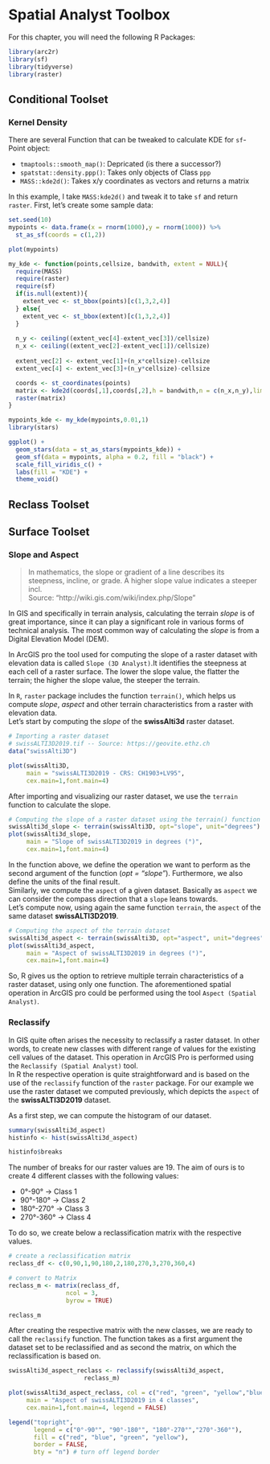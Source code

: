 # Spatial Analyst Toolbox

For this chapter, you will need the following R Packages:

```r
library(arc2r)
library(sf)
library(tidyverse)
library(raster)
```



## Conditional Toolset

<!-- ## Density Toolset -->

### Kernel Density


There are several Function that can be tweaked to calculate KDE for `sf`-Point object:

- `tmaptools::smooth_map()`: Depricated (is there a successor?)
- `spatstat::density.ppp()`: Takes only objects of Class `ppp`
- `MASS::kde2d()`: Takes x/y coordinates as vectors and returns a matrix

In this example, I take `MASS:kde2d()` and tweak it to take `sf` and return `raster`. First, let's create some sample data:

```r
set.seed(10)
mypoints <- data.frame(x = rnorm(1000),y = rnorm(1000)) %>%
  st_as_sf(coords = c(1,2))

plot(mypoints)
```


```r
my_kde <- function(points,cellsize, bandwith, extent = NULL){
  require(MASS)
  require(raster)
  require(sf)
  if(is.null(extent)){
    extent_vec <- st_bbox(points)[c(1,3,2,4)]
  } else{
    extent_vec <- st_bbox(extent)[c(1,3,2,4)]
  }
  
  n_y <- ceiling((extent_vec[4]-extent_vec[3])/cellsize)
  n_x <- ceiling((extent_vec[2]-extent_vec[1])/cellsize)
  
  extent_vec[2] <- extent_vec[1]+(n_x*cellsize)-cellsize
  extent_vec[4] <- extent_vec[3]+(n_y*cellsize)-cellsize

  coords <- st_coordinates(points)
  matrix <- kde2d(coords[,1],coords[,2],h = bandwith,n = c(n_x,n_y),lims = extent_vec)
  raster(matrix)
}
```

```r

mypoints_kde <- my_kde(mypoints,0.01,1)
library(stars)

ggplot() +
  geom_stars(data = st_as_stars(mypoints_kde)) +
  geom_sf(data = mypoints, alpha = 0.2, fill = "black") +
  scale_fill_viridis_c() +
  labs(fill = "KDE") +
  theme_void() 


```


<!-- ### Line Density -->

<!-- ### Point Density -->

<!-- ## Distance Toolset -->

<!-- ## Extraction Toolset -->

<!-- ## Generalization Toolset -->

<!-- ## Interpolation Toolset -->

<!-- ## Map Algebra Toolset -->

<!-- ## Math Toolset -->

<!-- ## Neighborhood Toolset -->

<!-- ## Overlay Toolset -->

<!-- ### Fuzzy Membership -->
<!-- ### Fuzzy Overlay -->
<!-- ### Locate Regions -->
<!-- ### Weighted Overlay -->
<!-- ### Weighted Sum -->


## Reclass Toolset

<!-- ### Lookup -->
<!-- ### Reclass by ASCII File -->
<!-- ### Reclass by Table -->
<!-- ### Rescale by Function -->
<!-- ### Slice -->


## Surface Toolset

### Slope and Aspect

>In mathematics, the slope or gradient of a line describes its steepness, incline, or grade. A higher slope value indicates a steeper incl.  
Source: "http://wiki.gis.com/wiki/index.php/Slope"

In GIS and specifically in terrain analysis, calculating the terrain _slope_ is of
great importance, since it can play a significant role in various forms of technical
analysis. The most common way of calculating the _slope_ is from a Digital Elevation Model (DEM).  
  
In ArcGIS pro the tool used for computing the slope of a raster dataset with elevation
data is called `Slope (3D Analyst)`.It identifies the steepness at each cell of a raster surface.
The lower the slope value, the flatter the terrain; the higher the slope value, the steeper the terrain.  
  
In `R`, `raster` package includes the function `terrain()`, which helps us compute
*slope*, *aspect* and other terrain characteristics from a raster with elevation data.  
Let's start by computing the _slope_ of the **swissAlti3d** raster dataset.  

<!--
/ todo: replcace this with arc2r/arc2r
/  assignees: KimboGilda
--> 

```r
# Importing a raster dataset
# swissALTI3D2019.tif -- Source: https://geovite.ethz.ch
data("swissAlti3D")

plot(swissAlti3D,
     main = "swissALTI3D2019 - CRS: CH1903+LV95",
     cex.main=1,font.main=4)
```

After importing and visualizing our raster dataset, we use the `terrain` function
to calculate the slope.  

```r
# Computing the slope of a raster dataset using the terrain() function
swissAlti3d_slope <- terrain(swissAlti3D, opt="slope", unit="degrees")
plot(swissAlti3d_slope,
     main = "Slope of swissALTI3D2019 in degrees (°)",
     cex.main=1,font.main=4)
```
  
In the function above, we define the operation we want to perform as the second
argument of the function (_opt = "slope"_). Furthermore, we also define the units
of the final result.  
Similarly, we compute the `aspect` of a given dataset. Basically as `aspect` we can
consider the compass direction that a `slope` leans towards.  
Let's compute now, using again the same function `terrain`, the `aspect` of the
same dataset __swissALTI3D2019__.   

```r
# Computing the aspect of the terrain dataset
swissAlti3d_aspect <- terrain(swissAlti3D, opt="aspect", unit="degrees")
plot(swissAlti3d_aspect,
     main = "Aspect of swissALTI3D2019 in degrees (°)",
     cex.main=1,font.main=4)
```  
  
So, R gives us the option to retrieve multiple terrain characteristics of a raster
dataset, using only one function. The aforementioned spatial operation in ArcGIS pro
could be performed using the tool `Aspect (Spatial Analyst)`.


### Reclassify

In GIS quite often arises the necessity to reclassify a raster dataset. In other
words, to create new classes with different range of values for the existing cell
values of the dataset. This operation in ArcGIS Pro is performed using the
`Reclassify (Spatial Analyst)` tool.  
In R the respective operation is quite straightforward and is based on the use of
the `reclassify` function of the `raster` package. For our example we use the
raster dataset we computed previously, which depicts the `aspect` of the __swissALTI3D2019__
dataset.  

As a first step, we can compute the histogram of our dataset.  

```r
summary(swissAlti3d_aspect)
histinfo <- hist(swissAlti3d_aspect)

histinfo$breaks
```

The number of breaks for our raster values are 19. The aim of ours is to create 4
different classes with the following values:  

- 0°-90° -> Class 1
- 90°-180° -> Class 2
- 180°-270° -> Class 3
- 270°-360° -> Class 4  
  
To do so, we create below a reclassification matrix with the respective values.

```r
# create a reclassification matrix
reclass_df <- c(0,90,1,90,180,2,180,270,3,270,360,4)

# convert to Matrix
reclass_m <- matrix(reclass_df,
                ncol = 3,
                byrow = TRUE)

reclass_m
```

After creating the respective matrix with the new classes, we are ready to
call the `reclassify` function. The function takes as a first argument the dataset
set to be reclassified and as second the matrix, on which the reclassification is
based on. 

```r
swissAlti3d_aspect_reclass <- reclassify(swissAlti3d_aspect,
                     reclass_m)

plot(swissAlti3d_aspect_reclass, col = c("red", "green", "yellow","blue"),
     main = "Aspect of swissALTI3D2019 in 4 classes",
     cex.main=1,font.main=4, legend = FALSE)

legend("topright",
       legend = c("0°-90°", "90°-180°", "180°-270°","270°-360°"),
       fill = c("red", "blue", "green", "yellow"),
       border = FALSE,
       bty = "n") # turn off legend border
```






<!-- ### Contour -->
<!-- ### Contour List -->
<!-- ### Contour with Barriers -->
<!-- ### Curvature -->
<!-- ### Cut Fill -->
<!-- ### Hillshade -->
<!-- ### Observer Points -->
<!-- ### Viewshed -->
<!-- ### Viewshed 2 -->
<!-- ### Visibility -->


<!-- ## Zonal Toolset -->






